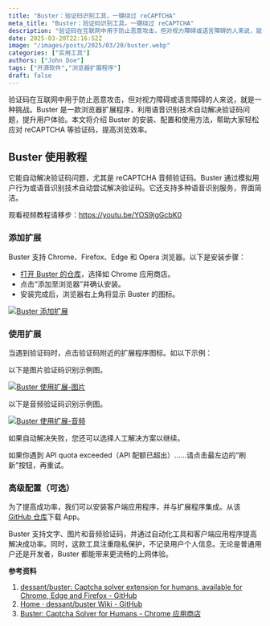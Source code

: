```yaml
---
title: "Buster：验证码识别工具，一键绕过 reCAPTCHA"
meta_title: "Buster：验证码识别工具，一键绕过 reCAPTCHA"
description: "验证码在互联网中用于防止恶意攻击，但对视力障碍或语言障碍的人来说，就是一种挑战。Buster 是一款浏览器扩展程序，利用语音识别技术自动解决验证码问题，提升用户体验。本文将介绍 Buster 的安装、配置和使用方法，帮助大家轻松应对 reCAPTCHA 等验证码，提高浏览效率。"
date: 2025-03-20T22:16:52Z
image: "/images/posts/2025/03/20/buster.webp"
categories: ["实用工具"]
authors: ["John Doe"]
tags: ["开源软件","浏览器扩展程序"]
draft: false
---
```


验证码在互联网中用于防止恶意攻击，但对视力障碍或语言障碍的人来说，就是一种挑战。Buster 是一款浏览器扩展程序，利用语音识别技术自动解决验证码问题，提升用户体验。本文将介绍 Buster 的安装、配置和使用方法，帮助大家轻松应对 reCAPTCHA 等验证码，提高浏览效率。

## Buster 使用教程

它能自动解决验证码问题，尤其是 reCAPTCHA 音频验证码。Buster 通过模拟用户行为或语音识别技术自动尝试解决验证码。它还支持多种语音识别服务，界面简洁。

<Notice type="note">观看视频教程请移步：https://youtu.be/YOS9jgGcbK0</Notice>

### 添加扩展

Buster 支持 Chrome、Firefox、Edge 和 Opera 浏览器。以下是安装步骤：

- [打开 Buster 的仓库][1]，选择如 Chrome 应用商店。
- 点击“添加至浏览器”并确认安装。
- 安装完成后，浏览器右上角将显示 Buster 的图标。

[![Buster 添加扩展](/images/posts/2025/03/20/buster-tian-jia-kuo-zhan.webp)](/images/posts/2025/03/20/buster-tian-jia-kuo-zhan.webp)

### 使用扩展

当遇到验证码时，点击验证码附近的扩展程序图标。如以下示例：

以下是图片验证码识别示例图。

[![Buster 使用扩展-图片](/images/posts/2025/03/20/buster-shi-yong-kuo-zhan-tu-pian.webp)](/images/posts/2025/03/20/buster-shi-yong-kuo-zhan-tu-pian.webp)

以下是音频验证码识别示例图。

[![Buster 使用扩展-音频](/images/posts/2025/03/20/buster-shi-yong-kuo-zhan-yin-pin.webp)](/images/posts/2025/03/20/buster-shi-yong-kuo-zhan-yin-pin.webp)

如果自动解决失败，您还可以选择人工解决方案以继续。

<Notice type="info">如果你遇到 APl quota exceeded（APl 配额已超出）……请点击最左边的“刷新”按钮，再重试。</Notice>

### 高级配置（可选）

为了提高成功率，我们可以安装客户端应用程序，并与扩展程序集成。从该 [GitHub 仓库](https://github.com/dessant/buster-client)下载 App。

Buster 支持文字、图片和音频验证码，并通过自动化工具和客户端应用程序提高解决成功率。同时，这款工具注重隐私保护，不记录用户个人信息。无论是普通用户还是开发者，Buster 都能带来更流畅的上网体验。

**参考资料**

1. [dessant/buster: Captcha solver extension for humans, available for Chrome, Edge and Firefox - GitHub][1]
2. [Home · dessant/buster Wiki - GitHub][2]
3. [Buster: Captcha Solver for Humans - Chrome 应用商店][3]

[1]: https://github.com/dessant/buster
[2]: https://github.com/dessant/buster/wiki
[3]: https://chromewebstore.google.com/detail/buster-captcha-solver-for/mpbjkejclgfgadiemmefgebjfooflfhl